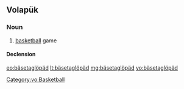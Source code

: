 ==Volapük==

===Noun===
{{vo-noun}}

# [[basketball]] game

====Declension====
{{vo-decl-noun}}

[[Category:vo:Basketball]]

[[eo:bäsetaglöpäd]]
[[lt:bäsetaglöpäd]]
[[mg:bäsetaglöpäd]]
[[vo:bäsetaglöpäd]]